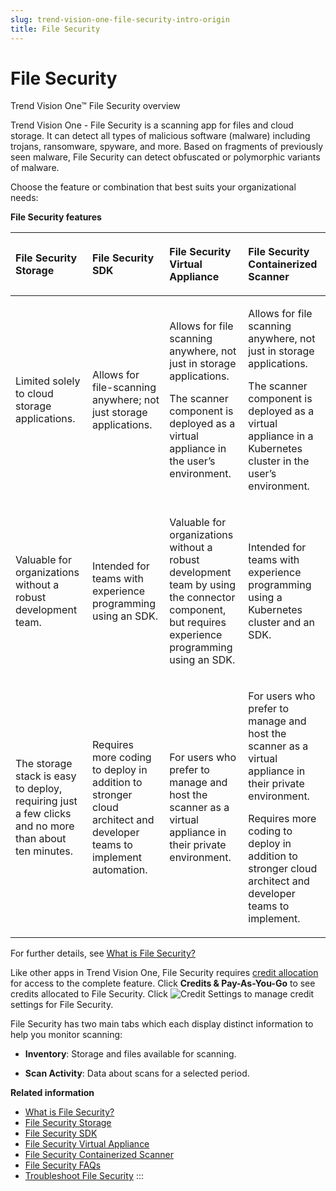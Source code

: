 ```yaml
---
slug: trend-vision-one-file-security-intro-origin
title: File Security
---
```

# File Security

Trend Vision One™ File Security overview

Trend Vision One - File Security is a scanning app for files and cloud storage. It can detect all types of malicious software (malware) including trojans, ransomware, spyware, and more. Based on fragments of previously seen malware, File Security can detect obfuscated or polymorphic variants of malware.

Choose the feature or combination that best suits your organizational needs:

**File Security features**

<table>
<thead style="text-align: left;">
<tr>
<th><p>File Security Storage</p></th>
<th><p>File Security SDK</p></th>
<th><p>File Security Virtual Appliance</p></th>
<th><p>File Security Containerized Scanner</p></th>
</tr>
</thead>
<tbody style="text-align: left;">
<tr>
<td><p>Limited solely to cloud storage applications.</p></td>
<td><p>Allows for file-scanning anywhere; not just storage applications.</p></td>
<td><p>Allows for file scanning anywhere, not just in storage applications.</p>
<p>The scanner component is deployed as a virtual appliance in the user’s environment.</p></td>
<td><p>Allows for file scanning anywhere, not just in storage applications.</p>
<p>The scanner component is deployed as a virtual appliance in a Kubernetes cluster in the user’s environment.</p></td>
</tr>
<tr>
<td><p>Valuable for organizations without a robust development team.</p></td>
<td><p>Intended for teams with experience programming using an SDK.</p></td>
<td><p>Valuable for organizations without a robust development team by using the connector component, but requires experience programming using an SDK.</p></td>
<td><p>Intended for teams with experience programming using a Kubernetes cluster and an SDK.</p></td>
</tr>
<tr>
<td><p>The storage stack is easy to deploy, requiring just a few clicks and no more than about ten minutes.</p></td>
<td><p>Requires more coding to deploy in addition to stronger cloud architect and developer teams to implement automation.</p></td>
<td><p>For users who prefer to manage and host the scanner as a virtual appliance in their private environment.</p></td>
<td><p>For users who prefer to manage and host the scanner as a virtual appliance in their private environment.</p>
<p>Requires more coding to deploy in addition to stronger cloud architect and developer teams to implement.</p></td>
</tr>
</tbody>
</table>

For further details, see [What is File Security?](what-is-file-security.mdx)

Like other apps in Trend Vision One, File Security requires [credit allocation](credit-req-for-apps-services.mdx) for access to the complete feature. Click **Credits & Pay-As-You-Go** to see credits allocated to File Security. Click ![Credit Settings](/images/credit-settings-gray=333b68c1-089e-4400-a4c4-09459f617867.webp) to manage credit settings for File Security.

File Security has two main tabs which each display distinct information to help you monitor scanning:

- **Inventory**: Storage and files available for scanning.

- **Scan Activity**: Data about scans for a selected period.

**Related information**

- [What is File Security?](what-is-file-security.md "Trend Vision One - File Security introduction")
- [File Security Storage](cloud-storage-scanning.mdx)
- [File Security SDK](sdk-or-cli-scanning.mdx)
- [File Security Virtual Appliance](file-security-virtual-appliance.mdx)
- [File Security Containerized Scanner](file-security-containerized-scanner.mdx)
- [File Security FAQs](file-security-faqs.mdx)
- [Troubleshoot File Security](troubleshooting-file-security.mdx)
:::

